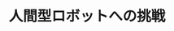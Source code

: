 ﻿---
title: "人間型ロボットへの挑戦"
category: "工学院"
vol: "8"
interviewee: "舟橋 宏明 "
url: ""
tags: []
pdf: "8-1.pdf"
facephoto: ""
career: ""
preface: "------------"
---
